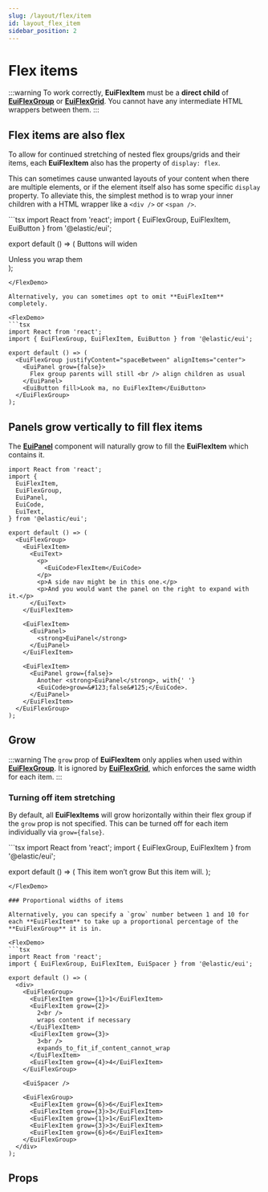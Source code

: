 ```yaml
---
slug: /layout/flex/item
id: layout_flex_item
sidebar_position: 2
---
```


# Flex items

:::warning
To work correctly, **EuiFlexItem** must be a **direct child** of [**EuiFlexGroup**](./group) or [**EuiFlexGrid**](./grid). You cannot have any intermediate HTML wrappers between them.
:::



<DemoNote />

## Flex items are also flex

To allow for continued stretching of nested flex groups/grids and their items, each **EuiFlexItem** also has the property of `display: flex`.

This can sometimes cause unwanted layouts of your content when there are multiple elements, or if the element itself also has some specific `display` property. To alleviate this, the simplest method is to wrap your inner children with a HTML wrapper like a `<div />` or `<span />`.

<FlexDemo>
  ```tsx
  import React from 'react';
  import { EuiFlexGroup, EuiFlexItem, EuiButton } from '@elastic/eui';

  export default () => (
    <EuiFlexGroup>
      <EuiFlexItem>
        <EuiButton fill>Buttons will widen</EuiButton>
      </EuiFlexItem>
      <EuiFlexItem>
        <div>
          <EuiButton fill>Unless you wrap them</EuiButton>
        </div>
      </EuiFlexItem>
    </EuiFlexGroup>
  );
  ```
</FlexDemo>

Alternatively, you can sometimes opt to omit **EuiFlexItem** completely.

<FlexDemo>
  ```tsx
  import React from 'react';
  import { EuiFlexGroup, EuiFlexItem, EuiButton } from '@elastic/eui';

  export default () => (
    <EuiFlexGroup justifyContent="spaceBetween" alignItems="center">
      <EuiPanel grow={false}>
        Flex group parents will still <br /> align children as usual
      </EuiPanel>
      <EuiButton fill>Look ma, no EuiFlexItem</EuiButton>
    </EuiFlexGroup>
  );
  ```
</FlexDemo>

## Panels grow vertically to fill flex items

The [**EuiPanel**](/docs/layout/panel) component will naturally grow to fill the **EuiFlexItem** which contains it.

```tsx interactive
import React from 'react';
import {
  EuiFlexItem,
  EuiFlexGroup,
  EuiPanel,
  EuiCode,
  EuiText,
} from '@elastic/eui';

export default () => (
  <EuiFlexGroup>
    <EuiFlexItem>
      <EuiText>
        <p>
          <EuiCode>FlexItem</EuiCode>
        </p>
        <p>A side nav might be in this one.</p>
        <p>And you would want the panel on the right to expand with it.</p>
      </EuiText>
    </EuiFlexItem>

    <EuiFlexItem>
      <EuiPanel>
        <strong>EuiPanel</strong>
      </EuiPanel>
    </EuiFlexItem>

    <EuiFlexItem>
      <EuiPanel grow={false}>
        Another <strong>EuiPanel</strong>, with{' '}
        <EuiCode>grow=&#123;false&#125;</EuiCode>.
      </EuiPanel>
    </EuiFlexItem>
  </EuiFlexGroup>
);
```

## Grow

:::warning
The `grow` prop of **EuiFlexItem** only applies when used within [**EuiFlexGroup**](./group). It is ignored by [**EuiFlexGrid**](./grid), which enforces the same width for each item.
:::

### Turning off item stretching

By default, all **EuiFlexItems** will grow horizontally within their flex group if the `grow` prop is not specified. This can be turned off for each item individually via `grow={false}`.

<FlexDemo>
  ```tsx
  import React from 'react';
  import { EuiFlexGroup, EuiFlexItem } from '@elastic/eui';

  export default () => (
    <EuiFlexGroup>
      <EuiFlexItem grow={false}>This item won&rsquo;t grow</EuiFlexItem>
      <EuiFlexItem>But this item will.</EuiFlexItem>
    </EuiFlexGroup>
  );
  ```
</FlexDemo>

### Proportional widths of items

Alternatively, you can specify a `grow` number between 1 and 10 for each **EuiFlexItem** to take up a proportional percentage of the **EuiFlexGroup** it is in.

<FlexDemo>
  ```tsx
  import React from 'react';
  import { EuiFlexGroup, EuiFlexItem, EuiSpacer } from '@elastic/eui';

  export default () => (
    <div>
      <EuiFlexGroup>
        <EuiFlexItem grow={1}>1</EuiFlexItem>
        <EuiFlexItem grow={2}>
          2<br />
          wraps content if necessary
        </EuiFlexItem>
        <EuiFlexItem grow={3}>
          3<br />
          expands_to_fit_if_content_cannot_wrap
        </EuiFlexItem>
        <EuiFlexItem grow={4}>4</EuiFlexItem>
      </EuiFlexGroup>

      <EuiSpacer />

      <EuiFlexGroup>
        <EuiFlexItem grow={6}>6</EuiFlexItem>
        <EuiFlexItem grow={3}>3</EuiFlexItem>
        <EuiFlexItem grow={1}>1</EuiFlexItem>
        <EuiFlexItem grow={3}>3</EuiFlexItem>
        <EuiFlexItem grow={6}>6</EuiFlexItem>
      </EuiFlexGroup>
    </div>
  );
  ```
</FlexDemo>

## Props


<PropTable definition={docgen.EuiFlexItem} />
